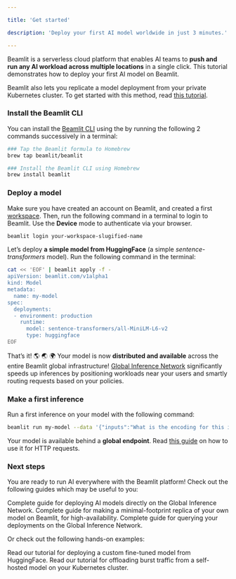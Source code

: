 ```yaml
---

title: 'Get started'

description: 'Deploy your first AI model worldwide in just 3 minutes.'

---
```


Beamlit is a serverless cloud platform that enables AI teams to **push and run any AI workload across multiple locations** in a single click. This tutorial demonstrates how to deploy your first AI model on Beamlit.

<Info>Beamlit also lets you replicate a model deployment from your private Kubernetes cluster. To get started with this method, read [this tutorial](Examples/Offload-burst-inferences-from-a-self-hosted-model).</Info>

### Install the Beamlit CLI

You can install the [Beamlit CLI](cli-reference) using the by running the following 2 commands successively in a terminal:

```bash
### Tap the Beamlit formula to Homebrew
brew tap beamlit/beamlit

### Install the Beamlit CLI using Homebrew
brew install beamlit
```

### Deploy a model

Make sure you have created an account on Beamlit, and created a first [workspace](Security/Workspace-access-control). Then, run the following command in a terminal to login to Beamlit. Use the **Device** mode to authenticate via your browser.

```bash
beamlit login your-workspace-slugified-name
```

Let’s deploy **a simple model from HuggingFace** (a simple *sentence-transformers* model). Run the following command in the terminal:

```bash
cat << 'EOF' | beamlit apply -f -
apiVersion: beamlit.com/v1alpha1
kind: Model
metadata:
  name: my-model
spec:
  deployments:
  - environment: production
    runtime:
      model: sentence-transformers/all-MiniLM-L6-v2
      type: huggingface
EOF
```

That’s it! 🌎 🌏 🌍 Your model is now **distributed and available** across the entire Beamlit global infrastructure! [Global Inference Network](Models/Global-Inference-Network) significantly speeds up inferences by positioning workloads near your users and smartly routing requests based on your policies.

### Make a first inference

Run a first inference on your model with the following command:

```bash
beamlit run my-model --data '{"inputs":"What is the encoding for this input?"}'
```

<Tip>Your model is available behind a **global endpoint**. Read [this guide](Models/Query-a-model) on how to use it for HTTP requests.</Tip>

### Next steps

You are ready to run AI everywhere with the Beamlit platform! Check out the following guides which may be useful to you:

<Card title="Deploy models" icon="earth-americas" href="/Models/Model-deployment">
Complete guide for deploying AI models directly on the Global Inference Network.
</Card>

<Card title="Offload traffic from a private model" icon="server" href="/Models/Cloud-Burst-Network/Model-overflow">
Complete guide for making a minimal-footprint replica of your own model on Beamlit, for high-availability.
</Card>

<Card title="Guide for querying models on the Global Inference Network" icon="bolt" href="/Models/Model-deployment">
Complete guide for querying your deployments on the Global Inference Network.
</Card>

Or check out the following hands-on examples:

<Card title="Tutorial: deploy a custom model" icon="book-open" href="/Examples/Deploy-a-custom-model-from-HuggingFace" horizontal="true">
Read our tutorial for deploying a custom fine-tuned model from HuggingFace.
</Card>

<Card title="Tutorial: offload requests from a self-hosted model" icon="book-open" href="/Examples/Offload-burst-inferences-from-a-self-hosted-model" horizontal="true">
Read our tutorial for offloading burst traffic from a self-hosted model on your Kubernetes cluster.
</Card>